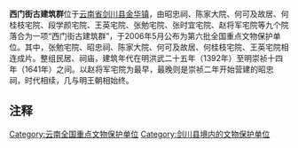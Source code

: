 {{文物保护单位 
|名称 = 西门街古建筑群
|编号 = 6-753
|图片 = 
|级别 = N
|分类 = 古建筑
|时代 = [[明|明]] 
|所在 = [[云南省|云南省]][[大理白族自治州|大理白族自治州]][[剑川县|剑川县]] 
|坐标 =
|登录 = 2006年
}}

'''西门街古建筑群'''位于[[云南省|云南省]][[剑川县|剑川县]][[金华镇_(剑川县)|金华镇]]，由昭忠祠、陈家大院、何可及故居、何桂枝宅院、段学颜宅院、王英宅院、张勉宅院、张时宜宅院、赵将军宅院等九个院落合为一项“西门街古建筑群”，于2006年5月公布为第六批全国重点文物保护单位。其中，张勉宅院、昭忠祠、陈家大院、何可及故居、何桂枝宅院、王英宅院相连成片。整组民居、祠庙，建筑年代在明洪武二十五年（1392年）至明崇祯十四年（1641年）之间。以赵将军宅院为最早，最晚则是崇祯二年开始营建的昭忠祠，时代相续，几与明王朝相始终{{efn|1381年，明洪武十四年，元天元三年，明军征服云南。至此，明王朝基本统一中国内境。1390年，明洪武二十三年，设立[[云南承宣布政使司|云南承宣布政使司]]。}}{{efn|1659年，清顺治十六年，明永历十三年，吴三桂攻入昆明，南明小朝廷在云南的统治结束。}}。

==注释==
{{notelist|iger=}}

{{云南全国重点文物保护单位}}

[[Category:云南全国重点文物保护单位|Category:云南全国重点文物保护单位]]
[[Category:剑川县境内的文物保护单位|Category:剑川县境内的文物保护单位]]